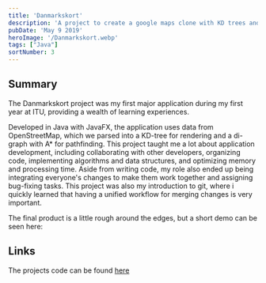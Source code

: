 ```yaml
---
title: 'Danmarkskort'
description: 'A project to create a google maps clone with KD trees and A*'
pubDate: 'May 9 2019'
heroImage: '/Danmarkskort.webp'
tags: ["Java"]
sortNumber: 3
---
```


## Summary

The Danmarkskort project was my first major application during my first year at ITU, providing a wealth of learning experiences.

Developed in Java with JavaFX, the application uses data from OpenStreetMap, which we parsed into a KD-tree for rendering and a di-graph with A* for pathfinding. This project taught me a lot about application development, including collaborating with other developers, organizing code, implementing algorithms and data structures, and optimizing memory and processing time.
Aside from writing code, my role also ended up being integrating everyone's changes to make them work together and assigning bug-fixing tasks. 
This project was also my introduction to git, where i quickly learned that having a unified workflow for merging changes is very important.

The final product is a little rough around the edges, but a short demo can be seen here:
<YouTube id="https://www.youtube.com/watch?v=_9B9ldpMwXs" />


## Links
The projects code can be found [here](https://github.com/madswolf/Danmarkskort)
